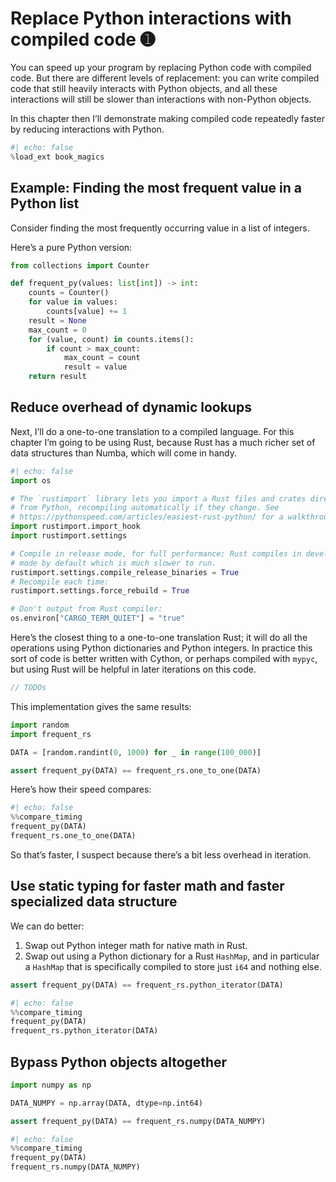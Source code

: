 # Replace Python interactions with compiled code ➊

You can speed up your program by replacing Python code with compiled code.
But there are different levels of replacement: you can write compiled code that still heavily interacts with Python objects, and all these interactions will still be slower than interactions with non-Python objects.

In this chapter then I'll demonstrate making compiled code repeatedly faster by reducing interactions with Python.

```python
#| echo: false
%load_ext book_magics
```

## Example: Finding the most frequent value in a Python list

Consider finding the most frequently occurring value in a list of integers.

Here's a pure Python version:

```python
from collections import Counter

def frequent_py(values: list[int]) -> int:
    counts = Counter()
    for value in values:
        counts[value] += 1
    result = None
    max_count = 0
    for (value, count) in counts.items():
        if count > max_count:
            max_count = count
            result = value
    return result
```

## Reduce overhead of dynamic lookups

Next, I'll do a one-to-one translation to a compiled language.
For this chapter I'm going to be using Rust, because Rust has a much richer set of data structures than Numba, which will come in handy.

```python
#| echo: false
import os

# The `rustimport` library lets you import a Rust files and crates directly
# from Python, recompiling automatically if they change. See
# https://pythonspeed.com/articles/easiest-rust-python/ for a walkthrough.
import rustimport.import_hook
import rustimport.settings

# Compile in release mode, for full performance; Rust compiles in development
# mode by default which is much slower to run.
rustimport.settings.compile_release_binaries = True
# Recompile each time:
rustimport.settings.force_rebuild = True

# Don't output from Rust compiler:
os.environ["CARGO_TERM_QUIET"] = "true"
```

Here's the closest thing to a one-to-one translation Rust; it will do all the operations using Python dictionaries and Python integers.
In practice this sort of code is better written with Cython, or perhaps compiled with `mypyc`, but using Rust will be helpful in later iterations on this code.

```rust
// TODOs
```

This implementation gives the same results:

```python
import random
import frequent_rs

DATA = [random.randint(0, 1000) for _ in range(100_000)]

assert frequent_py(DATA) == frequent_rs.one_to_one(DATA)
```

Here's how their speed compares:

```python
#| echo: false
%%compare_timing
frequent_py(DATA)
frequent_rs.one_to_one(DATA)
```

So that's faster, I suspect because there's a bit less overhead in iteration.

## Use static typing for faster math and faster specialized data structure

We can do better:

1. Swap out Python integer math for native math in Rust.
2. Swap out using a Python dictionary for a Rust `HashMap`, and in particular a `HashMap` that is specifically compiled to store just `i64` and nothing else.

```python
assert frequent_py(DATA) == frequent_rs.python_iterator(DATA)
```

```python
#| echo: false
%%compare_timing
frequent_py(DATA)
frequent_rs.python_iterator(DATA)
```

## Bypass Python objects altogether

```python
import numpy as np

DATA_NUMPY = np.array(DATA, dtype=np.int64)

assert frequent_py(DATA) == frequent_rs.numpy(DATA_NUMPY)
```

```python
#| echo: false
%%compare_timing
frequent_py(DATA)
frequent_rs.numpy(DATA_NUMPY)

```
